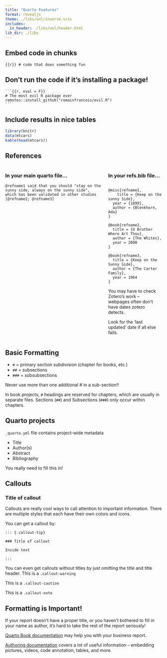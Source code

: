 ```yaml
---
title: "Quarto Features"
format: revealjs
theme: ./libs/unl/inverse.scss
includes:
  in_header: ./libs/unl/header.html
lib_dir: ./libs
---
```


## Embed code in chunks

```{{r}}
# code that does something fun
```

## Don't run the code if it's installing a package!

````
```{{r, eval = F}}
# The most evil R package ever
remotes::install_github("romainfrancois/evil.R") 
```
````

## Include results in nice tables

```r
library(knitr)
data(mtcars)
kable(head(mtcars))
```

## References {.r-fit-text}

::: columns

::: column

### In your main quarto file... 

::: {.large}
```
@refname1 said that you should "stay on the sunny side, always on the sunny side", which has been validated in other studies [@refname2; @refname3]
```
:::

:::

::: column
### In your refs.bib file...

```

@misc{refname1,
	title = {Keep on the sunny Side},
  year = {1899},
  author = {Blenkhorn, Ada}
}

@book{refname2,
  title = {O Brother Where Art Thou},
  author = {The Whites},
  year = 2000
}

@book{refname3,
  title = {Keep on the Sunny Side},
  author = {The Carter Family},
  year = 1964
}
```

You may have to check Zotero's work -- webpages often don't have dates zotero detects.

Look for the 'last updated' date if all else fails. 

:::

:::

## Basic Formatting

- `#` = primary section subdivision (chapter for books, etc.)
- `##` = subsections
- `###` = subsubsections

Never use more than one additional # in a sub-section!!


In book projects, `#` headings are reserved for chapters, which are usually in separate files. Sections (`##`) and Subsections (`###`) only occur within chapters.  

## Quarto projects

`_quarto.yml` file contains project-wide metadata

- Title
- Author(s)
- Abstract
- Bibliography

You really need to fill this in!


## Callouts

::: {.callout-tip}
### Title of callout 

Callouts are really cool ways to call attention to important information. There are multiple styles that each have their own colors and icons. 

:::

You can get a callout by:

````
::: {.callout-tip}

### Title of callout

Inside text

:::
````

::: {.callout-warning}
You can even get callouts without titles by just omitting the title and title header. This is a `.callout-warning`
:::

::: {.callout-caution}
This is a `.callout-caution`
:::

::: {.callout-note}
This is a `.callout-note`
:::


## Formatting is Important!

If your report doesn't have a proper title, or you haven't bothered to fill in your name as author, it's hard to take the rest of the report seriously!

[Quarto Book documentation](https://quarto.org/docs/books/book-structure.html) may help you with your business report.

[Authoring documentation](https://quarto.org/docs/authoring/markdown-basics.html) covers a lot of useful information -- embedding pictures, videos, code annotation, tables, and more. 
